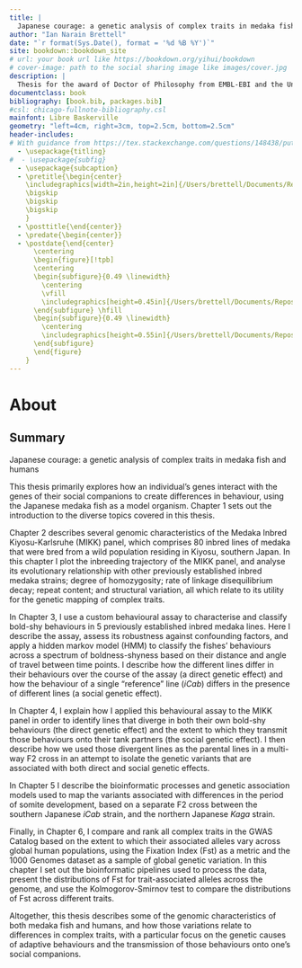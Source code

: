 ```yaml
---
title: |
  Japanese courage: a genetic analysis of complex traits in medaka fish and humans
author: "Ian Narain Brettell"
date: "`r format(Sys.Date(), format = '%d %B %Y')`"
site: bookdown::bookdown_site
# url: your book url like https://bookdown.org/yihui/bookdown
# cover-image: path to the social sharing image like images/cover.jpg
description: |
  Thesis for the award of Doctor of Philosophy from EMBL-EBI and the University of Cambridge.
documentclass: book
bibliography: [book.bib, packages.bib]
#csl: chicago-fullnote-bibliography.csl
mainfont: Libre Baskerville
geometry: "left=4cm, right=3cm, top=2.5cm, bottom=2.5cm"
header-includes:
# With guidance from https://tex.stackexchange.com/questions/148438/putting-two-images-beside-each-other
  - \usepackage{titling}
#  - \usepackage{subfig}
  - \usepackage{subcaption}
  - \pretitle{\begin{center}
    \includegraphics[width=2in,height=2in]{/Users/brettell/Documents/Repositories/PhD-thesis/book/figs/title/Arms_PembrokeCollege_Cambridge.pdf}\LARGE\\
    \bigskip
    \bigskip
    \bigskip
    }
  - \posttitle{\end{center}}
  - \predate{\begin{center}}
  - \postdate{\end{center}
      \centering
      \begin{figure}[!tpb]
      \centering
      \begin{subfigure}{0.49 \linewidth}
        \centering
        \vfill
        \includegraphics[height=0.45in]{/Users/brettell/Documents/Repositories/PhD-thesis/book/figs/title/cambridge_university2.pdf}
      \end{subfigure} \hfill
      \begin{subfigure}{0.49 \linewidth}
        \centering
        \includegraphics[height=0.55in]{/Users/brettell/Documents/Repositories/PhD-thesis/book/figs/title/EMBL_EBI_Logo_black.pdf}
      \end{subfigure}
      \end{figure}
    }
---
```


# About {-}

## Summary

Japanese courage: a genetic analysis of complex traits in medaka fish and humans

This thesis primarily explores how an individual's genes interact with the genes of their social companions to create differences in behaviour, using the Japanese medaka fish as a model organism. Chapter 1 sets out the introduction to the diverse topics covered in this thesis. 

Chapter 2 describes several genomic characteristics of the Medaka Inbred Kiyosu-Karlsruhe (MIKK) panel, which comprises 80 inbred lines of medaka that were bred from a wild population residing in Kiyosu, southern Japan. In this chapter I plot the inbreeding trajectory of the MIKK panel, and analyse its evolutionary relationship with other previously established inbred medaka strains; degree of homozygosity; rate of linkage disequilibrium decay; repeat content; and structural variation, all which relate to its utility for the genetic mapping of complex traits.

In Chapter 3, I use a custom behavioural assay to characterise and classify bold-shy behaviours in 5 previously established inbred medaka lines. Here I describe the assay, assess its robustness against confounding factors, and apply a hidden markov model (HMM) to classify the fishes' behaviours across a spectrum of boldness-shyness based on their distance and angle of travel between time points. I describe how the different lines differ in their behaviours over the course of the assay (a direct genetic effect) and how the behaviour of a single "reference" line (*iCab*) differs in the presence of different lines (a social genetic effect).

In Chapter 4, I explain how I applied this behavioural assay to the MIKK panel in order to identify lines that diverge in both their own bold-shy behaviours (the direct genetic effect) and the extent to which they transmit those behaviours onto their tank partners (the social genetic effect). I then describe how we used those divergent lines as the parental lines in a multi-way F2 cross in an attempt to isolate the genetic variants that are associated with both direct and social genetic effects.

In Chapter 5 I describe the bioinformatic processes and genetic association models used to map the variants associated with differences in the period of somite development, based on a separate F2 cross between the southern Japanese *iCab* strain, and the northern Japanese *Kaga* strain. 

Finally, in Chapter 6, I compare and rank all complex traits in the GWAS Catalog based on the extent to which their associated alleles vary across global human populations, using the Fixation Index (Fst) as a metric and the 1000 Genomes dataset as a sample of global genetic variation. In this chapter I set out the bioinformatic pipelines used to process the data, present the distributions of Fst for trait-associated alleles across the genome, and use the Kolmogorov-Smirnov test to compare the distributions of Fst across different traits.

Altogether, this thesis describes some of the genomic characteristics of both medaka fish and humans, and how those variations relate to differences in complex traits, with a particular focus on the genetic causes of adaptive behaviours and the transmission of those behaviours onto one's social companions.